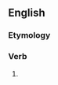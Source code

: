 ==English==

===Etymology===
{{suffix|en|stumble|eth|nocat=1}}

===Verb===
{{head|en|verb form}}

# {{en-archaic third-person singular of|stumble}}